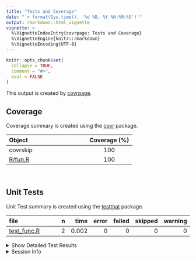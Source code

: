 ```yaml
---
title: "Tests and Coverage"
date: "`r format(Sys.time(), '%d %B, %Y %H:%M:%S')`"
output: rmarkdown::html_vignette
vignette: >
  %\VignetteIndexEntry{covrpage: Tests and Coverage}
  %\VignetteEngine{knitr::rmarkdown}
  %\VignetteEncoding{UTF-8}
---
```

  
```r
knitr::opts_chunk$set(
  collapse = TRUE,
  comment = "#>",
  eval = FALSE
)
```

<!--- Placeholder for tests/README.md Do Not Edit--->
This output is created by
[covrpage](https://github.com/yonicd/covrpage).

## Coverage

Coverage summary is created using the
[covr](https://github.com/r-lib/covr) package.

| Object                | Coverage (%) |
| :-------------------- | :----------: |
| covrskip              |     100      |
| [R/fun.R](https://github.com/yonicd/covrskip/tree/master/R/fun.R) |     100      |

<br>

## Unit Tests

Unit Test summary is created using the
[testthat](https://github.com/r-lib/testthat)
package.

| file                                 | n |  time | error | failed | skipped | warning |
| :----------------------------------- | -: | ----: | ----: | -----: | ------: | ------: |
| [test\_func.R](https://github.com/yonicd/covrskip/tree/master/tests/testthat/test_func.R) | 2 | 0.002 |     0 |      0 |       0 |       0 |

<details closed>

<summary> Show Detailed Test Results
</summary>

| file                                  | context | test               | status | n |  time |
| :------------------------------------ | :------ | :----------------- | :----- | -: | ----: |
| [test\_func.R](https://github.com/yonicd/covrskip/tree/master/tests/testthat/test_func.R#) | test    | odd: check sum     | PASS   | 1 | 0.001 |
| [test\_func.R](https://github.com/yonicd/covrskip/tree/master/tests/testthat/test_func.R#) | test    | even: check divide | PASS   | 1 | 0.001 |

</details>

<details>

<summary> Session Info </summary>

| Field    | Value                               |
| :------- | :---------------------------------- |
| Version  | R version 3.5.1 (2018-07-02)        |
| Platform | x86\_64-apple-darwin15.6.0 (64-bit) |
| Running  | macOS High Sierra 10.13.6           |
| Language | en\_US                              |
| Timezone | America/New\_York                   |

| Package  | Version    |
| :------- | :--------- |
| testthat | 2.0.0.9000 |
| covr     | 3.2.0      |
| covrpage | 0.0.66     |

</details>

<!--- Final Status : pass --->
